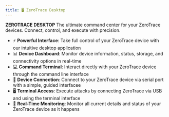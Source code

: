 ```yaml
---
title: 🖥️ ZeroTrace Desktop
---
```


**ZEROTRACE DESKTOP**
The ultimate command center for your ZeroTrace devices. Connect, control, and execute with precision.

- ⚡ **Powerful Interface**: Take full control of your ZeroTrace device with our intuitive desktop application
- 📊 **Device Dashboard**: Monitor device information, status, storage, and connectivity options in real-time
- 💻 **Command Terminal**: Interact directly with your ZeroTrace device through the command line interface
- 🔌 **Device Connection**: Connect to your ZeroTrace device via serial port with a simple, guided interfacee
- 🖥️ **Terminal Access**: Execute attacks by connecting ZeroTrace via USB and using the terminal interface
- 👀 **Real-Time Monitoring**: Monitor all current details and status of your ZeroTrace device as it happens